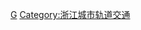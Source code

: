{{Catnav|頁面分類|地理|地下空間|城市轨道交通|中國大陸城市軌道交通}}
{{Catnav|頁面分類|各種主題的頁面分類|依中国各省来作的分类|中國各省交通|浙江交通|宁波交通}}
{{catmore}}
{{Commonscat|Ningbo Metro}}

[[Category:宁波交通|G]]
[[Category:浙江城市轨道交通|Category:浙江城市轨道交通]]